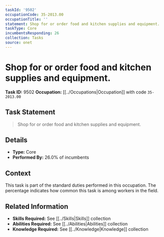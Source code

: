 ```yaml
---
taskId: '9502'
occupationCode: 35-2013.00
occupationTitle: ''
statement: Shop for or order food and kitchen supplies and equipment.
taskType: Core
incumbentsResponding: 26
collection: Tasks
source: onet
---
```

# Shop for or order food and kitchen supplies and equipment.

**Task ID:** 9502
**Occupation:** [[../Occupations|Occupation]] with code `35-2013.00`

## Task Statement

> Shop for or order food and kitchen supplies and equipment.

## Details

- **Type:** Core
- **Performed By:** 26.0% of incumbents

## Context

This task is part of the standard duties performed in this occupation. The percentage indicates how common this task is among workers in the field.

## Related Information

- **Skills Required:** See [[../Skills|Skills]] collection
- **Abilities Required:** See [[../Abilities|Abilities]] collection
- **Knowledge Required:** See [[../Knowledge|Knowledge]] collection
